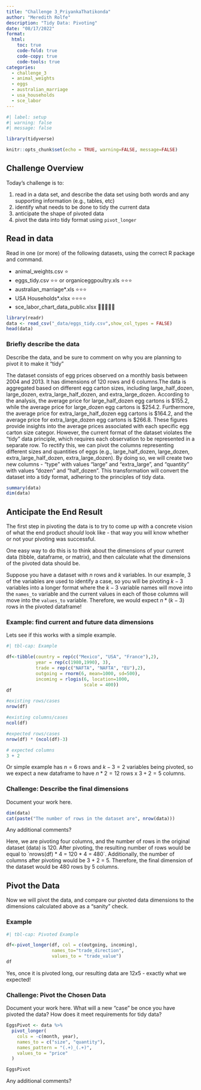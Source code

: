 ```yaml
---
title: "Challenge 3_PriyankaThatikonda"
author: "Meredith Rolfe"
description: "Tidy Data: Pivoting"
date: "08/17/2022"
format:
  html:
    toc: true
    code-fold: true
    code-copy: true
    code-tools: true
categories:
  - challenge_3
  - animal_weights
  - eggs
  - australian_marriage
  - usa_households
  - sce_labor
---
```


```r
#| label: setup
#| warning: false
#| message: false

library(tidyverse)

knitr::opts_chunk$set(echo = TRUE, warning=FALSE, message=FALSE)
```

## Challenge Overview

Today's challenge is to:

1.  read in a data set, and describe the data set using both words and any supporting information (e.g., tables, etc)
2.  identify what needs to be done to tidy the current data
3.  anticipate the shape of pivoted data
4.  pivot the data into tidy format using `pivot_longer`

## Read in data

Read in one (or more) of the following datasets, using the correct R package and command.

-   animal_weights.csv ⭐
-   eggs_tidy.csv ⭐⭐ or organiceggpoultry.xls ⭐⭐⭐
-   australian_marriage\*.xls ⭐⭐⭐
-   USA Households\*.xlsx ⭐⭐⭐⭐
-   sce_labor_chart_data_public.xlsx 🌟🌟🌟🌟🌟

```r
library(readr)
data <- read_csv("_data/eggs_tidy.csv",show_col_types = FALSE)
head(data)

```

### Briefly describe the data

Describe the data, and be sure to comment on why you are planning to pivot it to make it "tidy"

The dataset consists of egg prices observed on a monthly basis between 2004 and 2013. It has dimensions of 120 rows and 6 columns.The data is aggregated based on different egg carton sizes, including large_half_dozen, large_dozen, extra_large_half_dozen, and extra_large_dozen. According to the analysis, the average price for large_half_dozen egg cartons is \$155.2, while the average price for large_dozen egg cartons is \$254.2. Furthermore, the average price for extra_large_half_dozen egg cartons is \$164.2, and the average price for extra_large_dozen egg cartons is \$266.8. These figures provide insights into the average prices associated with each specific egg carton size categor. However, the current format of the dataset violates the "tidy" data principle, which requires each observation to be represented in a separate row. To rectify this, we can pivot the columns representing different sizes and quantities of eggs (e.g., large_half_dozen, large_dozen, extra_large_half_dozen, extra_large_dozen). By doing so, we will create two new columns - "type" with values "large" and "extra_large", and "quantity" with values "dozen" and "half_dozen". This transformation will convert the dataset into a tidy format, adhering to the principles of tidy data.

```r
summary(data)
dim(data)
```

## Anticipate the End Result

The first step in pivoting the data is to try to come up with a concrete vision of what the end product *should* look like - that way you will know whether or not your pivoting was successful.

One easy way to do this is to think about the dimensions of your current data (tibble, dataframe, or matrix), and then calculate what the dimensions of the pivoted data should be.

Suppose you have a dataset with $n$ rows and $k$ variables. In our example, 3 of the variables are used to identify a case, so you will be pivoting $k-3$ variables into a longer format where the $k-3$ variable names will move into the `names_to` variable and the current values in each of those columns will move into the `values_to` variable. Therefore, we would expect $n * (k-3)$ rows in the pivoted dataframe!

### Example: find current and future data dimensions

Lets see if this works with a simple example.

```r
#| tbl-cap: Example

df<-tibble(country = rep(c("Mexico", "USA", "France"),2),
           year = rep(c(1980,1990), 3), 
           trade = rep(c("NAFTA", "NAFTA", "EU"),2),
           outgoing = rnorm(6, mean=1000, sd=500),
           incoming = rlogis(6, location=1000, 
                             scale = 400))
df

#existing rows/cases
nrow(df)

#existing columns/cases
ncol(df)

#expected rows/cases
nrow(df) * (ncol(df)-3)

# expected columns 
3 + 2
```

Or simple example has $n = 6$ rows and $k - 3 = 2$ variables being pivoted, so we expect a new dataframe to have $n * 2 = 12$ rows x $3 + 2 = 5$ columns.

### Challenge: Describe the final dimensions

Document your work here.

```r
dim(data)
cat(paste("The number of rows in the dataset are", nrow(data)))


```

Any additional comments?

Here, we are pivoting four columns, and the number of rows in the original dataset (data) is 120. After pivoting, the resulting number of rows would be equal to \`nrows(df) \* 4 = 120 \* 4 = 480\`. Additionally, the number of columns after pivoting would be 3 + 2 = 5. Therefore, the final dimension of the dataset would be 480 rows by 5 columns.

## Pivot the Data

Now we will pivot the data, and compare our pivoted data dimensions to the dimensions calculated above as a "sanity" check.

### Example

```r
#| tbl-cap: Pivoted Example

df<-pivot_longer(df, col = c(outgoing, incoming),
                 names_to="trade_direction",
                 values_to = "trade_value")
df
```

Yes, once it is pivoted long, our resulting data are $12x5$ - exactly what we expected!

### Challenge: Pivot the Chosen Data

Document your work here. What will a new "case" be once you have pivoted the data? How does it meet requirements for tidy data?

```r
EggsPivot <- data %>% 
  pivot_longer(
    cols = -c(month, year),
    names_to = c("size", "quantity"),
    names_pattern = "(.+)_(.+)",
    values_to = "price"
  )

EggsPivot
```

Any additional comments?
